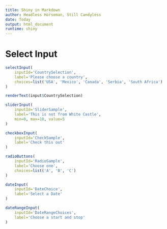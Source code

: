 ```yaml
---
title: Shiny in Markdown
author: Headless Horseman, Still Candyless
date: Today
output: html_document
runtime: shiny
---
```


# Select Input

```r
selectInput(
    inputId='CountrySelection',
    label='Please choose a country',
    choices=list('USA', 'Mexico', 'Canada', 'Serbia', 'South Africa')
)
```

```r
renderText(input$CountrySelection)
```

```r
sliderInput(
    inputId='SliderSample',
    label='This is not from White Castle',
    min=0, max=10, value=5
)

checkboxInput(
    inputId='CheckSample',
    label='Check this out'
)

radioButtons(
    inputId='RadioSample',
    label='Choose one',
    choices=list('A', 'B', 'C')
)

dateInput(
    inputId='DateChoice',
    label='Select a Date'
)

dateRangeInput(
    inputId='DateRangeChoices',
    label='Choose a start and stop'
)
```

